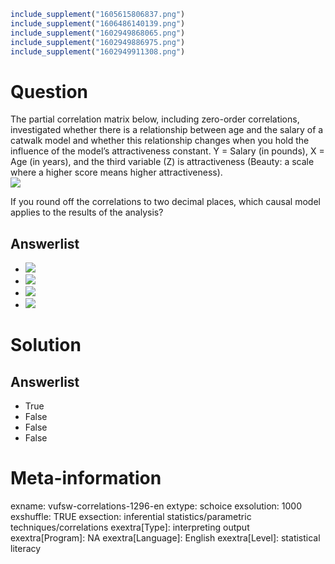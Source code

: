 ```r
include_supplement("1605615806837.png")
include_supplement("1606486140139.png")
include_supplement("1602949868065.png")
include_supplement("1602949886975.png")
include_supplement("1602949911308.png")
```

Question
========
The partial correlation matrix below, including zero-order correlations,
investigated whether there is a relationship between age and the salary
of a catwalk model and whether this relationship changes when you hold
the influence of the model's attractiveness constant. Y = Salary (in
pounds), X = Age (in years), and the third variable (Z) is
attractiveness (Beauty: a scale where a higher score means higher
attractiveness).  
![](1605615806837.png)
  
If you round off the correlations to two decimal places, which causal
model applies to the results of the analysis?

Answerlist
----------
* ![](1606486140139.png)
* ![](1602949868065.png)
* ![](1602949886975.png)
* ![](1602949911308.png)

Solution
========










Answerlist
----------
* True
* False
* False
* False

Meta-information
================
exname: vufsw-correlations-1296-en
extype: schoice
exsolution: 1000
exshuffle: TRUE
exsection: inferential statistics/parametric techniques/correlations
exextra[Type]: interpreting output
exextra[Program]: NA
exextra[Language]: English
exextra[Level]: statistical literacy


